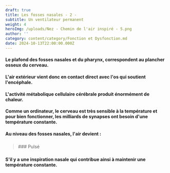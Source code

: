 ```yaml
---
draft: true
title: Les fosses nasales - 2 -
subtitle: Un ventilateur permanent
weight: 4
heroImg: /uploads/Nez - Chemin de l'air inspiré - 5.png
author: ''
category: content/category/Fonction et Dysfonction.md
date: 2024-10-13T22:00:00.000Z
---
```


#### Le plafond des fosses nasales et du pharynx, correspondent au plancher osseux du cerveau.

<Space height={20} />

#### L'air extérieur vient donc en contact direct avec l'os qui soutient l'encéphale.

<Space height={20} />

#### L'activité métabolique cellulaire cérébrale produit énormément de chaleur.

#### Comme un ordinateur, le cerveau est très sensible à la température et pour bien fonctionner, les milliards de synapses ont besoin d'une  température constante.

<Space height={20} />

#### Au niveau des fosses nasales, l'air devient :

<Space height={20} />

### &#x20;      

<BlockQuote authorName="" position="center">
  ### &#x20;Pulsé
</BlockQuote>

### &#x20;

<Space height={20} />

#### &#x20;S'il y a une inspiration nasale qui contribue ainsi à maintenir une température constante.
